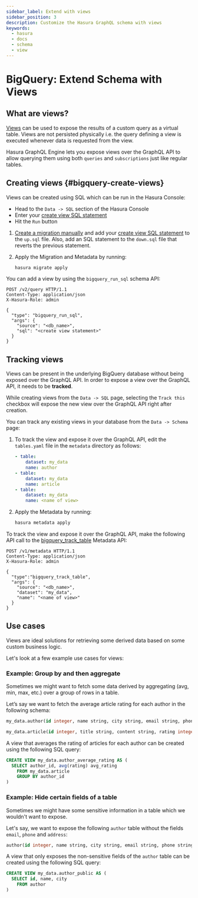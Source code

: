 ```yaml
---
sidebar_label: Extend with views
sidebar_position: 3
description: Customize the Hasura GraphQL schema with views
keywords:
  - hasura
  - docs
  - schema
  - view
---
```



# BigQuery: Extend Schema with Views

## What are views?

[Views][] can be used to expose the results of a custom query as a virtual table. Views are not persisted physically
i.e. the query defining a view is executed whenever data is requested from the view.

Hasura GraphQL Engine lets you expose views over the GraphQL API to allow querying them using both `queries` and
`subscriptions` just like regular tables.

## Creating views {#bigquery-create-views}

<Tabs groupId="user-preference" className="api-tabs">
<TabItem value="console" label="Console">

Views can be created using SQL which can be run in the Hasura Console:

- Head to the `Data -> SQL` section of the Hasura Console
- Enter your [create view SQL statement][views]
- Hit the `Run` button

</TabItem>
<TabItem value="cli" label="CLI">

1.  [Create a migration manually](/migrations-metadata-seeds/manage-migrations.mdx#create-manual-migrations) and add
    your [create view SQL statement][views] to the `up.sql` file. Also, add an SQL statement to the `down.sql` file that
    reverts the previous statement.

2.  Apply the Migration and Metadata by running:

    ```bash
    hasura migrate apply
    ```

</TabItem>
<TabItem value="api" label="API">

You can add a view by using the `bigquery_run_sql` schema API:

```http
POST /v2/query HTTP/1.1
Content-Type: application/json
X-Hasura-Role: admin

{
  "type": "bigquery_run_sql",
  "args": {
    "source": "<db_name>",
    "sql": "<create view statement>"
  }
}
```

</TabItem>
</Tabs>

## Tracking views

Views can be present in the underlying BigQuery database without being exposed over the GraphQL API. In order to expose
a view over the GraphQL API, it needs to be **tracked**.

<Tabs groupId="user-preference" className="api-tabs">
<TabItem value="console" label="Console">

While creating views from the `Data -> SQL` page, selecting the `Track this` checkbox will expose the new view over the
GraphQL API right after creation.

You can track any existing views in your database from the `Data -> Schema` page:

<Thumbnail src="/img/schema/schema-track-views.png" alt="Track views" />

</TabItem>
<TabItem value="cli" label="CLI">

1.  To track the view and expose it over the GraphQL API, edit the `tables.yaml` file in the `metadata` directory as
    follows:

    ```yaml {7-9}
    - table:
        dataset: my_data
        name: author
    - table:
        dataset: my_data
        name: article
    - table:
        dataset: my_data
        name: <name of view>
    ```

2.  Apply the Metadata by running:

    ```bash
    hasura metadata apply
    ```

</TabItem>
<TabItem value="api" label="API">

To track the view and expose it over the GraphQL API, make the following API call to the
[bigquery_track_table](/api-reference/metadata-api/table-view.mdx#metadata-bigquery-track-table) Metadata API:

```http
POST /v1/metadata HTTP/1.1
Content-Type: application/json
X-Hasura-Role: admin

{
  "type":"bigquery_track_table",
  "args": {
    "source": "<db_name>",
    "dataset": "my_data",
    "name": "<name of view>"
  }
}
```

</TabItem>
</Tabs>

## Use cases

Views are ideal solutions for retrieving some derived data based on some custom business logic.

Let's look at a few example use cases for views:

### Example: Group by and then aggregate

Sometimes we might want to fetch some data derived by aggregating (avg, min, max, etc.) over a group of rows in a table.

Let’s say we want to fetch the average article rating for each author in the following schema:

```sql
my_data.author(id integer, name string, city string, email string, phone string, address string)

my_data.article(id integer, title string, content string, rating integer, author_id integer)
```

A view that averages the rating of articles for each author can be created using the following SQL query:

```sql
CREATE VIEW my_data.author_average_rating AS (
  SELECT author_id, avg(rating) avg_rating
    FROM my_data.article
    GROUP BY author_id
)
```

### Example: Hide certain fields of a table

Sometimes we might have some sensitive information in a table which we wouldn't want to expose.

Let's say, we want to expose the following `author` table without the fields `email`, `phone` and `address`:

```sql
author(id integer, name string, city string, email string, phone string, address string)
```

A view that only exposes the non-sensitive fields of the `author` table can be created using the following SQL query:

```sql
CREATE VIEW my_data.author_public AS (
  SELECT id, name, city
    FROM author
)
```

[views]: https://cloud.google.com/bigquery/docs/views
